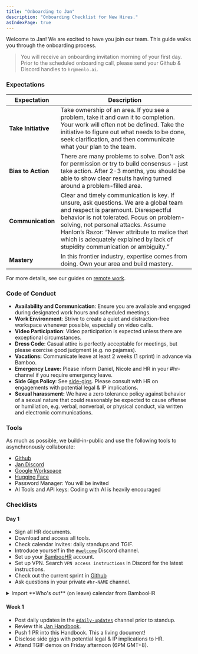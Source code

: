 ```yaml
---
title: "Onboarding to Jan"
description: "Onboarding Checklist for New Hires."
asIndexPage: true
---
```


Welcome to Jan! We are excited to have you join our team. This guide walks you through the onboarding process.

> You will receive an onboarding invitation morning of your first day. Prior to the scheduled onboarding call, please send your Github & Discord handles to `hr@menlo.ai`.

### Expectations

| Expectation | Description |
|-------------|-------------|
| **Take Initiative** | Take ownership of an area. If you see a problem, take it and own it to completion. Your work will often not be defined. Take the initiative to figure out what needs to be done, seek clarification, and then communicate what your plan to the team. |
| **Bias to Action** | There are many problems to solve. Don't ask for permission or try to build consensus - just take action. After 2-3 months, you should be able to show clear results having turned around a problem-filled area. |
| **Communication** | Clear and timely communication is key. If unsure, ask questions. We are a global team and respect is paramount. Disrespectful behavior is not tolerated. Focus on problem-solving, not personal attacks. Assume Hanlon’s Razor: “Never attribute to malice that which is adequately explained by lack of ~~stupidity~~ communication or ambiguity.” |
| **Mastery** | In this frontier industry, expertise comes from doing. Own your area and build mastery. |

For more details, see our guides on [remote work](/handbook/how/remote).

### Code of Conduct

- **Availability and Communication**: Ensure you are available and engaged during designated work hours and scheduled meetings.
- **Work Environment**: Strive to create a quiet and distraction-free workspace whenever possible, especially on video calls.
- **Video Participation**: Video participation is expected unless there are exceptional circumstances.
- **Dress Code**: Casual attire is perfectly acceptable for meetings, but please exercise good judgment (e.g. no pajamas).
- **Vacations:** Communicate leave at least 2 weeks (1 sprint) in advance via Bamboo.
- **Emergency Leave:** Please inform Daniel, Nicole and HR in your #hr-channel if you require emergency leave.
- **Side Gigs Policy**: See [side-gigs](side-gigs). Please consult with HR on engagements with potential legal & IP implications.
- **Sexual harassment:** We have a zero tolerance policy against behavior of a sexual nature that could reasonably be expected to cause offense or humiliation, e.g. verbal, nonverbal, or physical conduct, via written and electronic communications.

### Tools

As much as possible, we build-in-public and use the following tools to asynchronously collaborate:

- [Github](https://github.com/menloresearch)
- [Jan Discord](https://discord.gg/VSbRN3vwCD)
- [Google Workspace](https://workspace.google.com)
- [Hugging Face](https://huggingface.co/menloresearch)
- Password Manager: You will be invited
- AI Tools and API keys: Coding with AI is heavily encouraged

### Checklists

#### Day 1

- Sign all HR documents.
- Download and access all tools.
- Check calendar invites: daily standups and TGIF.
- Introduce yourself in the [`#welcome`](https://discord.gg/VSbRN3vwCD) Discord channel.
- Set up your [BambooHR](https://homebrew.bamboohr.com/home) account.
- Set up VPN. Search `VPN access instructions` in Discord for the latest instructions.
- Check out the current sprint in [Github](https://github.com/orgs/menloresearch/projects/5)
- Ask questions in your private `#hr-NAME` channel.

<details>
<summary>Import **Who's out** (on leave) calendar from BambooHR</summary>

- Go to https://homebrew.bamboohr.com/calendar. Login if needed.
- Click on the gear icon, select **iCal Feeds...**
- Select **Create Calendar Feed** under **Who's Out**. Copy the generated link.
- In Google Calendar, you can import the new calendar from URL.

</details>

#### Week 1

- Post daily updates in the [`#daily-updates`](https://discord.gg/AxypHJRQxd) channel prior to standup.
- Review this [Jan Handbook](https://menlo.ai/handbook).
- Push 1 PR into this Handbook. This a living document!
- Disclose side gigs with potential legal & IP implications to HR.
- Attend TGIF demos on Friday afternoon (6PM GMT+8).
